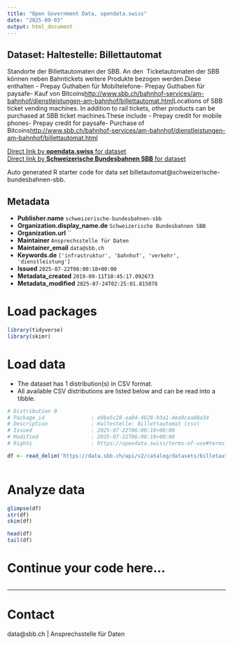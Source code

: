 ```yaml
---
title: "Open Government Data, opendata.swiss"
date: "2025-09-03"
output: html_document
---
```


## Dataset: Haltestelle: Billettautomat

Standorte der Billettautomaten der SBB. An den  Ticketautomaten der SBB können neben Bahntickets weitere Produkte bezogen werden.Diese enthalten - Prepay Guthaben für Mobiltelefone- Prepay Guthaben für paysafe- Kauf von Bitcoins[http://www.sbb.ch/bahnhof-services/am-bahnhof/dienstleistungen-am-bahnhof/billettautomat.html](http://www.sbb.ch/bahnhof-services/am-bahnhof/dienstleistungen-am-bahnhof/billettautomat.html)Locations of SBB ticket vending machines. In addition to rail tickets, other products can be purchased at SBB ticket machines.These include - Prepay credit for mobile phones- Prepay credit for paysafe- Purchase of Bitcoins[http://www.sbb.ch/bahnhof-services/am-bahnhof/dienstleistungen-am-bahnhof/billettautomat.html](http://www.sbb.ch/bahnhof-services/am-bahnhof/dienstleistungen-am-bahnhof/billettautomat.html)

[Direct link by **opendata.swiss** for dataset](https://opendata.swiss/de/dataset/haltestelle-billettautomat)<br>
[Direct link by **Schweizerische Bundesbahnen SBB** for dataset](https://data.sbb.ch/explore/dataset/billetautomat/)

Auto generated R starter code for data set billetautomat@schweizerische-bundesbahnen-sbb.

## Metadata

- **Publisher.name** `schweizerische-bundesbahnen-sbb`
- **Organization.display_name.de** `Schweizerische Bundesbahnen SBB`
- **Organization.url** ``
- **Maintainer** `Ansprechsstelle für Daten`
- **Maintainer_email** `data@sbb.ch`
- **Keywords.de** `['infrastruktur', 'bahnhof', 'verkehr', 'dienstleistung']`
- **Issued** `2025-07-22T06:00:18+00:00`
- **Metadata_created** `2019-09-11T10:45:17.092673`
- **Metadata_modified** `2025-07-24T02:25:01.815078`


# Load packages

```r

library(tidyverse)
library(skimr)

```

# Load data

-   The dataset has 1 distribution(s) in CSV format.
-   All available CSV distributions are listed below and can be read into a tibble.

```r

# Distribution 0
# Package_id               : e0ba5c28-aa84-4b28-93a1-4ea9caa88a34
# Description              : Haltestelle: Billettautomat (csv)
# Issued                   : 2025-07-22T06:00:18+00:00
# Modified                 : 2025-07-22T06:00:18+00:00
# Rights                   : https://opendata.swiss/terms-of-use#terms_by

df <- read_delim('https://data.sbb.ch/api/v2/catalog/datasets/billetautomat/exports/csv?use_labels=true')



```

# Analyze data

```r

glimpse(df)
str(df)
skim(df)

head(df)
tail(df)

```

# Continue your code here...

```r

```

------------------------------------------------------------------------

# Contact

data@sbb.ch | Ansprechsstelle für Daten
